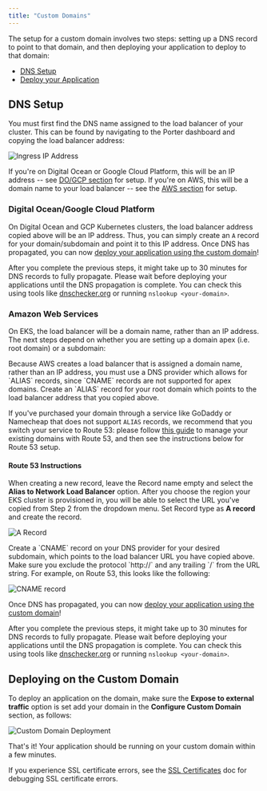 ```yaml
---
title: "Custom Domains"
---
```


The setup for a custom domain involves two steps: setting up a DNS record to point to that domain, and then deploying your application to deploy to that domain:

* [DNS Setup](#dns-setup)
* [Deploy your Application](#deploying-on-the-custom-domain)

## DNS Setup[](#dns-setup "Direct link to heading")

You must first find the DNS name assigned to the load balancer of your cluster. This can be found by navigating to the Porter dashboard and copying the load balancer address:

![Ingress IP Address](https://imagedelivery.net/l4LYM_vOYKe7O1NCT_Nc_g/cc2161bb-b885-4923-934b-0cd9f45dad00/large "Ingress IP Address")

If you're on Digital Ocean or Google Cloud Platform, this will be an IP address -- see [DO/GCP section](#digital-oceangoogle-cloud-platform) for setup. If you're on AWS, this will be a domain name to your load balancer -- see the [AWS section](#amazon-web-services) for setup.

### Digital Ocean/Google Cloud Platform[](#digital-oceangoogle-cloud-platform "Direct link to heading")

On Digital Ocean and GCP Kubernetes clusters, the load balancer address copied above will be an IP address. Thus, you can simply create an `A` record for your domain/subdomain and point it to this IP address. Once DNS has propagated, you can now [deploy your application using the custom domain](#deploying-on-the-custom-domain)!

<Info>After you complete the previous steps, it might take up to 30 minutes for DNS records to fully propagate. Please wait before deploying your applications until the DNS propagation is complete. You can check this using tools like [dnschecker.org](https://dnschecker.org) or running `nslookup <your-domain>`.</Info>

### Amazon Web Services[](#amazon-web-services "Direct link to heading")

On EKS, the load balancer will be a domain name, rather than an IP address. The next steps depend on whether you are setting up a domain apex (i.e. root domain) or a subdomain:

<Tabs>
  <Tab title="Apex Domain">
Because AWS creates a load balancer that is assigned a domain name, rather than an IP address, you must use a DNS provider which allows for `ALIAS` records, since `CNAME` records are not supported for apex domains. Create an `ALIAS` record for your root domain which points to the load balancer address that you copied above.

If you've purchased your domain through a service like GoDaddy or Namecheap that does not support `ALIAS` records, we recommend that you switch your service to Route 53: please follow [this guide](https://docs.aws.amazon.com/Route53/latest/DeveloperGuide/MigratingDNS.html) to manage your existing domains with Route 53, and then see the instructions below for Route 53 setup.

#### Route 53 Instructions[](#route-53-instructions "Direct link to heading")

When creating a new record, leave the Record name empty and select the **Alias to Network Load Balancer** option. After you choose the region your EKS cluster is provisioned in, you will be able to select the URL you've copied from Step 2 from the dropdown menu. Set Record type as **A record** and create the record.

![A Record](https://imagedelivery.net/l4LYM_vOYKe7O1NCT_Nc_g/90f234e2-30f0-463a-8334-fb68cce1b900/large "Screen Shot 2021-01-18 at 6.56.04 PM.png")

  </Tab>
  <Tab title="Subdomain">
Create a `CNAME` record on your DNS provider for your desired subdomain, which points to the load balancer URL you have copied above. Make sure you exclude the protocol `http://` and any trailing `/` from the URL string. For example, on Route 53, this looks like the following:

![CNAME record](https://imagedelivery.net/l4LYM_vOYKe7O1NCT_Nc_g/be14bc42-4f63-4d3b-d0eb-5d4d71438700/large "CNAME record")

  </Tab>
</Tabs>

Once DNS has propagated, you can now [deploy your application using the custom domain](#deploying-on-the-custom-domain)!

<Info>After you complete the previous steps, it might take up to 30 minutes for DNS records to fully propagate. Please wait before deploying your applications until the DNS propagation is complete. You can check this using tools like [dnschecker.org](https://dnschecker.org) or running `nslookup <your-domain>`.</Info>

## Deploying on the Custom Domain[](#deploying-on-the-custom-domain "Direct link to heading")

To deploy an application on the domain, make sure the **Expose to external traffic** option is set add your domain in the **Configure Custom Domain** section, as follows:

![Custom Domain Deployment](https://imagedelivery.net/l4LYM_vOYKe7O1NCT_Nc_g/6e4fd4ab-2994-4bc0-4455-e328d5c60100/large "Custom Domain Deployment")

That's it! Your application should be running on your custom domain within a few minutes.

<Info>If you experience SSL certificate errors, see the [SSL Certificates](/enterprise/deploying-applications/https-and-domains/ssl-certificates) doc for debugging SSL certificate errors.</Info>
